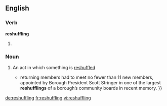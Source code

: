 ==English==

===Verb===
'''reshuffling'''

# {{present participle of|reshuffle}}

===Noun===
{{en-noun}}

# {{context|gerund of [[reshuffle]]|lang=en}} An act in which something is [[reshuffle]]d
#* {{quote-news|year=2007|date=April 29|author=David Shaftel|title=A Borough President Who Wields a Big Broom|work=New York Times|url=http://www.nytimes.com/2007/04/29/nyregion/thecity/29boar.html
|passage={{...|As they shuffled into an auditorium at St. Vincent’s Hospital Manhattan on West 12th Street,}} returning members had to meet no fewer than 11 new members, appointed by Borough President Scott Stringer in one of the largest '''reshufflings''' of a borough’s community boards in recent memory. }}

[[de:reshuffling]]
[[fr:reshuffling]]
[[vi:reshuffling]]